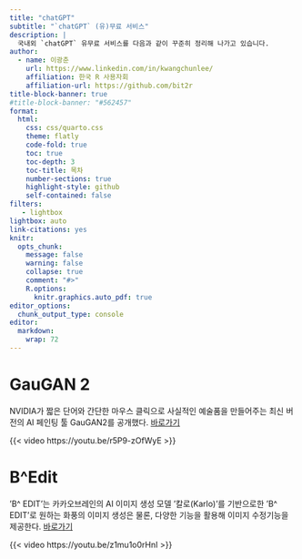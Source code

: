 ```yaml
---
title: "chatGPT"
subtitle: "`chatGPT` (유)무료 서비스"
description: |
  국내외 `chatGPT` 유무료 서비스를 다음과 같이 꾸준히 정리해 나가고 있습니다.
author:
  - name: 이광춘
    url: https://www.linkedin.com/in/kwangchunlee/
    affiliation: 한국 R 사용자회
    affiliation-url: https://github.com/bit2r
title-block-banner: true
#title-block-banner: "#562457"
format:
  html:
    css: css/quarto.css
    theme: flatly
    code-fold: true
    toc: true
    toc-depth: 3
    toc-title: 목차
    number-sections: true
    highlight-style: github    
    self-contained: false
filters:
   - lightbox
lightbox: auto
link-citations: yes
knitr:
  opts_chunk: 
    message: false
    warning: false
    collapse: true
    comment: "#>" 
    R.options:
      knitr.graphics.auto_pdf: true
editor_options: 
  chunk_output_type: console
editor: 
  markdown: 
    wrap: 72
---
```


# GauGAN 2 

NVIDIA가 짧은 단어와 간단한 마우스 클릭으로 사실적인 예술품을 만들어주는 최신 버전의 AI 페인팅 툴 GauGAN2를 공개했다. [바로가기](http://gaugan.org/gaugan2/)

{{< video  https://youtu.be/r5P9-zOfWyE >}}

# B^Edit

'B^ EDIT'는 카카오브레인의 AI 이미지 생성 모델 '칼로(Karlo)'를 기반으로한 'B^ EDIT'로 원하는 화풍의 이미지 생성은 물론, 다양한 기능을 활용해 이미지 수정기능을 제공한다. [바로가기](https://bedit.kakaobrain.com/)

{{< video  https://youtu.be/z1mu1o0rHnI >}}



